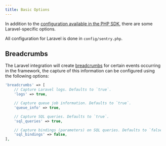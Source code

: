```yaml
---
title: Basic Options
---
```


In addition to the [configuration available in the PHP SDK](/platforms/php/configuration/options/), there are some Laravel-specific options.

All configuration for Laravel is done in `config/sentry.php`.

## Breadcrumbs

The Laravel integration will create [breadcrumbs](../../enriching-error-data/breadcrumbs/) for certain events occurring in the framework, the capture of this information can be configured using the following options:

```php {filename:config/sentry.php}
'breadcrumbs' => [
    // Capture Laravel logs. Defaults to `true`.
    'logs' => true,

    // Capture queue job information. Defaults to `true`.
    'queue_info' => true,

    // Capture SQL queries. Defaults to `true`.
    'sql_queries' => true,

    // Capture bindings (parameters) on SQL queries. Defaults to `false`.
    'sql_bindings' => false,
],
```
